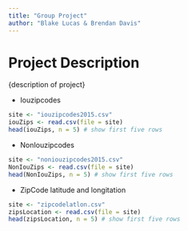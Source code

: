 ```yaml
---
title: "Group Project"
author: "Blake Lucas & Brendan Davis"
---
```


# Project Description
{description of project}

+ Iouzipcodes
```r
site <- "iouzipcodes2015.csv"
iouZips <- read.csv(file = site)
head(iouZips, n = 5) # show first five rows
```

+ NonIouzipcodes
```r
site <- "noniouzipcodes2015.csv"
NonIouZips <- read.csv(file = site)
head(NonIouZips, n = 5) # show first five rows
```

+ ZipCode latitude and longitation
```r
site <- "zipcodelatlon.csv"
zipsLocation <- read.csv(file = site)
head(zipsLocation, n = 5) # show first five rows
```

